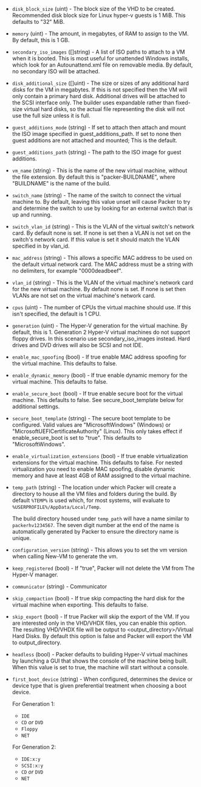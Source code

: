 <!-- Code generated from the comments of the CommonConfig struct in builder/hyperv/common/config.go; DO NOT EDIT MANUALLY -->

-   `disk_block_size` (uint) - The block size of the VHD to be created.
    Recommended disk block size for Linux hyper-v guests is 1 MiB. This
    defaults to "32" MiB.
    
-   `memory` (uint) - The amount, in megabytes, of RAM to assign to the
    VM. By default, this is 1 GB.
    
-   `secondary_iso_images` ([]string) - A list of ISO paths to
    attach to a VM when it is booted. This is most useful for unattended
    Windows installs, which look for an Autounattend.xml file on removable
    media. By default, no secondary ISO will be attached.
    
-   `disk_additional_size` ([]uint) - The size or sizes of any
    additional hard disks for the VM in megabytes. If this is not specified
    then the VM will only contain a primary hard disk. Additional drives
    will be attached to the SCSI interface only. The builder uses
    expandable rather than fixed-size virtual hard disks, so the actual
    file representing the disk will not use the full size unless it is
    full.
    
-   `guest_additions_mode` (string) - If set to attach then attach and
    mount the ISO image specified in guest_additions_path. If set to
    none then guest additions are not attached and mounted; This is the
    default.
    
-   `guest_additions_path` (string) - The path to the ISO image for guest
    additions.
    
-   `vm_name` (string) - This is the name of the new virtual machine,
    without the file extension. By default this is "packer-BUILDNAME",
    where "BUILDNAME" is the name of the build.
    
-   `switch_name` (string) - The name of the switch to connect the virtual
    machine to. By default, leaving this value unset will cause Packer to
    try and determine the switch to use by looking for an external switch
    that is up and running.
    
-   `switch_vlan_id` (string) - This is the VLAN of the virtual switch's
    network card. By default none is set. If none is set then a VLAN is not
    set on the switch's network card. If this value is set it should match
    the VLAN specified in by vlan_id.
    
-   `mac_address` (string) - This allows a specific MAC address to be used on
    the default virtual network card. The MAC address must be a string with
    no delimiters, for example "0000deadbeef".
    
-   `vlan_id` (string) - This is the VLAN of the virtual machine's network
    card for the new virtual machine. By default none is set. If none is set
    then VLANs are not set on the virtual machine's network card.
    
-   `cpus` (uint) - The number of CPUs the virtual machine should use. If
    this isn't specified, the default is 1 CPU.
    
-   `generation` (uint) - The Hyper-V generation for the virtual machine. By
    default, this is 1. Generation 2 Hyper-V virtual machines do not support
    floppy drives. In this scenario use secondary_iso_images instead. Hard
    drives and DVD drives will also be SCSI and not IDE.
    
-   `enable_mac_spoofing` (bool) - If true enable MAC address spoofing
    for the virtual machine. This defaults to false.
    
-   `enable_dynamic_memory` (bool) - If true enable dynamic memory for
    the virtual machine. This defaults to false.
    
-   `enable_secure_boot` (bool) - If true enable secure boot for the
    virtual machine. This defaults to false. See secure_boot_template
    below for additional settings.
    
-   `secure_boot_template` (string) - The secure boot template to be
    configured. Valid values are "MicrosoftWindows" (Windows) or
    "MicrosoftUEFICertificateAuthority" (Linux). This only takes effect if
    enable_secure_boot is set to "true". This defaults to "MicrosoftWindows".
    
-   `enable_virtualization_extensions` (bool) - If true enable
    virtualization extensions for the virtual machine. This defaults to
    false. For nested virtualization you need to enable MAC spoofing,
    disable dynamic memory and have at least 4GB of RAM assigned to the
    virtual machine.
    
-   `temp_path` (string) - The location under which Packer will create a directory to house all the
    VM files and folders during the build. By default `%TEMP%` is used
    which, for most systems, will evaluate to
    `%USERPROFILE%/AppData/Local/Temp`.
    
    The build directory housed under `temp_path` will have a name similar to
    `packerhv1234567`. The seven digit number at the end of the name is
    automatically generated by Packer to ensure the directory name is
    unique.
    
-   `configuration_version` (string) - This allows you to set the vm version when calling New-VM to generate
    the vm.
    
-   `keep_registered` (bool) - If "true", Packer will not delete the VM from
    The Hyper-V manager.
    
-   `communicator` (string) - Communicator
-   `skip_compaction` (bool) - If true skip compacting the hard disk for
    the virtual machine when exporting. This defaults to false.
    
-   `skip_export` (bool) - If true Packer will skip the export of the VM.
    If you are interested only in the VHD/VHDX files, you can enable this
    option. The resulting VHD/VHDX file will be output to
    <output_directory>/Virtual Hard Disks. By default this option is false
    and Packer will export the VM to output_directory.
    
-   `headless` (bool) - Packer defaults to building Hyper-V virtual
    machines by launching a GUI that shows the console of the machine being
    built. When this value is set to true, the machine will start without a
    console.
    
-   `first_boot_device` (string) - When configured, determines the device or device type that is given preferential
    treatment when choosing a boot device.
    
    For Generation 1:
      - `IDE`
      - `CD` *or* `DVD`
      - `Floppy`
      - `NET`
    
    For Generation 2:
      - `IDE:x:y`
      - `SCSI:x:y`
      - `CD` *or* `DVD`
      - `NET`
    